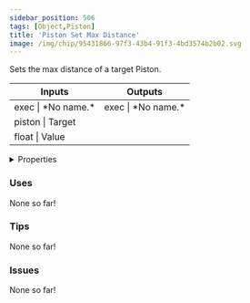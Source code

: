 ```yaml
---
sidebar_position: 506
tags: [Object,Piston]
title: 'Piston Set Max Distance'
image: /img/chip/95431866-97f3-43b4-91f3-4bd3574b2b02.svg
---
```


Sets the max distance of a target Piston.



<IChip uuid="95431866-97f3-43b4-91f3-4bd3574b2b02"/>

<table><thead><tr><th>Inputs</th><th>Outputs</th></tr></thead><tbody><tr><td>exec | *No name.*</td><td>exec | *No name.*</td></tr><tr><td>piston | Target</td><td /></tr><tr><td>float | Value</td><td /></tr></tbody></table>

<details>
  <summary>Properties</summary>
  <div>
    <div>
    <table>
      <tbody>
        <tr>
          <td>Is beta required?</td>
          <td>No</td>
        </tr>
        <tr>
          <td>Is chip a trolling risk?</td>
          <td>No</td>
        </tr>
        <tr>
          <td>Is chip a role assignment risk?</td>
          <td>No</td>
        </tr>
        <tr>
          <td>Chip UUID</td>
          <td>95431866-97f3-43b4-91f3-4bd3574b2b02</td>
        </tr>
        <tr>
          <td>Room availability</td>
          <td>Available everywhere</td>
        </tr>
      </tbody>
    </table>
    </div>
  </div>
</details>

### Uses

None so far!

### Tips

None so far!

### Issues

None so far!